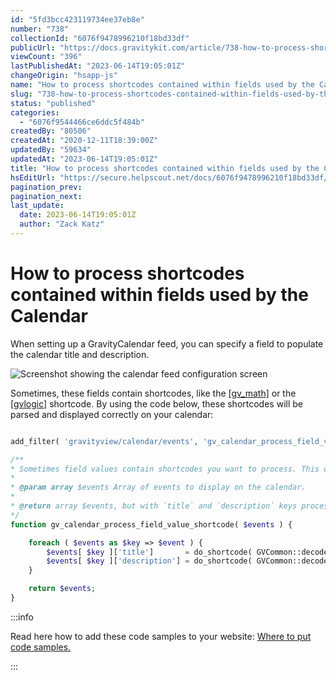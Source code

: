 ```yaml
---
id: "5fd3bcc423119734ee37eb8e"
number: "738"
collectionId: "6076f9478996210f18bd33df"
publicUrl: "https://docs.gravitykit.com/article/738-how-to-process-shortcodes-contained-within-fields-used-by-the-calendar"
viewCount: "396"
lastPublishedAt: "2023-06-14T19:05:01Z"
changeOrigin: "hsapp-js"
name: "How to process shortcodes contained within fields used by the Calendar"
slug: "738-how-to-process-shortcodes-contained-within-fields-used-by-the-calendar"
status: "published"
categories: 
  - "6076f9544466ce6ddc5f484b"
createdBy: "80506"
createdAt: "2020-12-11T18:39:00Z"
updatedBy: "59634"
updatedAt: "2023-06-14T19:05:01Z"
title: "How to process shortcodes contained within fields used by the Calendar"
hsEditUrl: "https://secure.helpscout.net/docs/6076f9478996210f18bd33df/article/5fd3bcc423119734ee37eb8e"
pagination_prev: 
pagination_next: 
last_update:
  date: 2023-06-14T19:05:01Z
  author: "Zack Katz"
---
```


# How to process shortcodes contained within fields used by the Calendar

When setting up a GravityCalendar feed, you can specify a field to populate the calendar title and description.

![Screenshot showing the calendar feed configuration screen](https://s3.amazonaws.com/helpscout.net/docs/assets/54c58489e4b051242988532c/images/634f4455de258f5018eb58b9/file-SREhUWzZQ6.png)

Sometimes, these fields contain shortcodes, like the [\[gv\_math\]](https://docs.gravitykit.com/article/295-math-shortcode) or the [\[gvlogic\]](https://docs.gravitykit.com/article/252-gvlogic-shortcode) shortcode. By using the code below, these shortcodes will be parsed and displayed correctly on your calendar:

```php

add_filter( 'gravityview/calendar/events', 'gv_calendar_process_field_value_shortcode' );

/**
* Sometimes field values contain shortcodes you want to process. This does that.
*
* @param array $events Array of events to display on the calendar.
*
* @return array $events, but with `title` and `description` keys processed.
*/
function gv_calendar_process_field_value_shortcode( $events ) {

	foreach ( $events as $key => $event ) {
		$events[ $key ]['title']       = do_shortcode( GVCommon::decode_shortcodes( $event['title'] ) );
		$events[ $key ]['description'] = do_shortcode( GVCommon::decode_shortcodes( $event['description'] ) );
	}

	return $events;
}
```


:::info

Read here how to add these code samples to your website: [Where to put code samples.](https://docs.gravitykit.com/article/210-where-to-put-code-samples)

:::

 